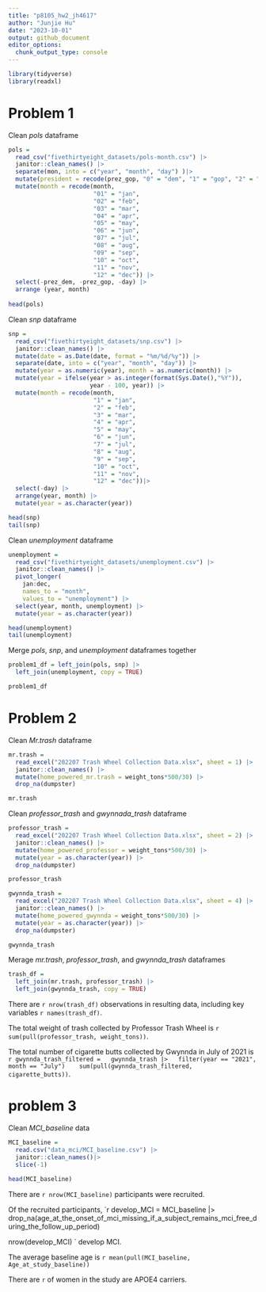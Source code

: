 ```yaml
---
title: "p8105_hw2_jh4617"
author: "Junjie Hu"
date: "2023-10-01"
output: github_document
editor_options: 
  chunk_output_type: console
---
```


```r
library(tidyverse)
library(readxl)
```

# Problem 1

Clean *pols* dataframe

```r
pols = 
  read_csv("fivethirtyeight_datasets/pols-month.csv") |>
  janitor::clean_names() |>
  separate(mon, into = c("year", "month", "day") )|>
  mutate(president = recode(prez_gop, "0" = "dem", "1" = "gop", "2" = "gop")) |>
  mutate(month = recode(month,
                        "01" = "jan",
                        "02" = "feb",
                        "03" = "mar",
                        "04" = "apr",
                        "05" = "may",
                        "06" = "jun",
                        "07" = "jul",
                        "08" = "aug",
                        "09" = "sep",
                        "10" = "oct",
                        "11" = "nov",
                        "12" = "dec")) |>
  select(-prez_dem, -prez_gop, -day) |>
  arrange (year, month)
    
head(pols)
```

Clean *snp* dataframe

```r
snp = 
  read_csv("fivethirtyeight_datasets/snp.csv") |>
  janitor::clean_names() |>
  mutate(date = as.Date(date, format = "%m/%d/%y")) |>
  separate(date, into = c("year", "month", "day")) |>
  mutate(year = as.numeric(year), month = as.numeric(month)) |>
  mutate(year = ifelse(year > as.integer(format(Sys.Date(),"%Y")),
                       year - 100, year)) |>
  mutate(month = recode(month,
                        "1" = "jan",
                        "2" = "feb",
                        "3" = "mar",
                        "4" = "apr",
                        "5" = "may",
                        "6" = "jun",
                        "7" = "jul",
                        "8" = "aug",
                        "9" = "sep",
                        "10" = "oct",
                        "11" = "nov",
                        "12" = "dec"))|>
  select(-day) |>
  arrange(year, month) |>
  mutate(year = as.character(year))

head(snp)
tail(snp)


```

Clean *unemployment* dataframe

```r
unemployment = 
  read_csv("fivethirtyeight_datasets/unemployment.csv") |>
  janitor::clean_names() |>
  pivot_longer(
    jan:dec, 
    names_to = "month",
    values_to = "unemployment") |> 
  select(year, month, unemployment) |>
  mutate(year = as.character(year))

head(unemployment)
tail(unemployment)
```

Merge *pols*, *snp*, and *unemployment* dataframes together

```r
problem1_df = left_join(pols, snp) |> 
  left_join(unemployment, copy = TRUE)

problem1_df
```




# Problem 2

Clean *Mr.trash* dataframe

```r
mr.trash = 
  read_excel("202207 Trash Wheel Collection Data.xlsx", sheet = 1) |>
  janitor::clean_names() |>
  mutate(home_powered_mr.trash = weight_tons*500/30) |>
  drop_na(dumpster)

mr.trash
```

Clean *professor_trash* and *gwynnada_trash* dataframe

```r
professor_trash = 
  read_excel("202207 Trash Wheel Collection Data.xlsx", sheet = 2) |>
  janitor::clean_names() |>
  mutate(home_powered_professor = weight_tons*500/30) |>
  mutate(year = as.character(year)) |>
  drop_na(dumpster)

professor_trash

gwynnda_trash = 
  read_excel("202207 Trash Wheel Collection Data.xlsx", sheet = 4) |>
  janitor::clean_names() |>
  mutate(home_powered_gwynnda = weight_tons*500/30) |>
  mutate(year = as.character(year)) |>
  drop_na(dumpster)

gwynnda_trash
```

Merage *mr.trash*, *professor_trash*, and *gwynnda_trash* dataframes

```r
trash_df =
  left_join(mr.trash, professor_trash) |>
  left_join(gwynnda_trash, copy = TRUE)
```

There are `r nrow(trash_df)` observations in resulting data, including key variables `r names(trash_df)`. 

The total weight of trash collected by Professor Trash Wheel is `r sum(pull(professor_trash, weight_tons))`. 

The total number of cigarette butts collected by Gwynnda in July of 2021 is 
`r gwynnda_trash_filtered =
  gwynnda_trash |>
  filter(year == "2021", month == "July") 
  sum(pull(gwynnda_trash_filtered, cigarette_butts)) `.
  
  
# problem 3

Clean *MCI_baseline* data

```r
MCI_baseline = 
  read.csv("data_mci/MCI_baseline.csv") |>
  janitor::clean_names()|>
  slice(-1)
  
head(MCI_baseline)
```

There are `r nrow(MCI_baseline)` participants were recruited.

Of the recruited participants, `r 
develop_MCI = 
  MCI_baseline |>
  drop_na(age_at_the_onset_of_mci_missing_if_a_subject_remains_mci_free_during_the_follow_up_period)
  
  nrow(develop_MCI)
` develop MCI.

The average baseline age is `r mean(pull(MCI_baseline, Age_at_study_baseline))`

There are `r ` of women in the study are APOE4 carriers.










